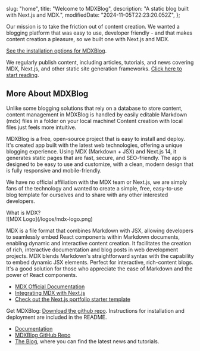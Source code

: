   slug: "home",
  title: "Welcome to MDXBlog",
  description: "A static blog built with Next.js and MDX.",
  modifiedDate: "2024-11-05T22:23:20.052Z",
};

Our mission is to take the friction out of content creation. We wanted a blogging platform that was easy to use, developer friendly - and that makes content creation a pleasure, so we built one with Next.js and MDX.

[See the installation options for MDXBlog](/install).

We regularly publish content, including articles, tutorials, and news covering MDX, Next.js, and other static site generation frameworks. [Click here to start reading](/blog).

## More About <span className="text-primary">MDX</span>Blog

Unlike some blogging solutions that rely on a database to store content, content management in MDXBlog is handled by easily editable Markdown (mdx) files in a folder on your local machine! Content creation with local files just feels more intuitive.

MDXBlog is a free, open-source project that is easy to install and deploy. It's created app built with the latest web technologies, offering a unique blogging experience. Using MDX (Markdown + JSX) and Next.js 14, it generates static pages that are fast, secure, and SEO-friendly. The app is designed to be easy to use and customize, with a clean, modern design that is fully responsive and mobile-friendly.

We have no official affiliation with the MDX team or Next.js, we are simply fans of the technology and wanted to create a simple, free, easy-to-use blog template for ourselves and to share with any other interested developers.

<PopularPosts />

<div className="text-5xl font-black py-4">What is MDX?</div>
<div className="pb-4">![MDX Logo](/logos/mdx-logo.png)</div>

MDX is a file format that combines Markdown with JSX, allowing developers to seamlessly embed React components within Markdown documents, enabling dynamic and interactive content creation. It facilitates the creation of rich, interactive documentation and blog posts in web development projects. MDX blends Markdown's straightforward syntax with the capability to embed dynamic JSX elements. Perfect for interactive, rich-content blogs. It's a good solution for those who appreciate the ease of Markdown and the power of React components.

- [MDX Official Documentation](https://mdxjs.com/)
- [Integrating MDX with Next.js](https://nextjs.org/docs/app/building-your-application/configuring/mdx)
- [Check out the Next.js portfolio starter template](https://vercel.com/templates/next.js/portfolio-starter-kit)

Get MDXBlog: [Download the github repo](/install). Instructions for installation and deployment are included in the README.

- [Documentation](/about)
- [MDXBlog GitHub Repo](/install)
- [The Blog](/blog), where you can find the latest news and tutorials.
